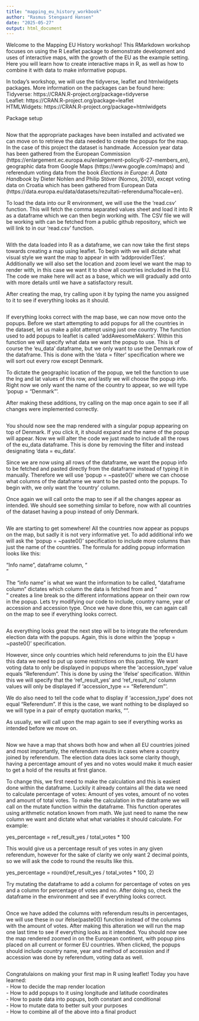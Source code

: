 ---
title: "mapping_eu_history_workbook"
author: "Rasmus Stengaard Hansen"
date: "2025-05-27"
output: html_document
---
Welcome to the Mapping EU History workshop! This RMarkdown workshop focuses on using the R Leaflet package to demonstrate development and uses of interactive maps, with the growth of the EU as the example setting. Here you will learn how to create interactive maps in R, as well as how to combine it with data to make informative popups.

In today's workshop, we will use the tidyverse, leaflet and htmlwidgets packages. More information on the packages can be found here: <br>
Tidyverse:  https://CRAN.R-project.org/package=tidyverse <br>
Leaflet: https://CRAN.R-project.org/package=leaflet <br>
HTMLWidgets: https://CRAN.R-project.org/package=htmlwidgets <br>


Package setup 

```{r}



```

Now that the appropriate packages have been installed and activated we can move on to retrieve the data needed to create the popups for the map. In the case of this project the dataset is handmade. Accession year data has been gathered from the European Commission (https://enlargement.ec.europa.eu/enlargement-policy/6-27-members_en), geographic data from Google Maps (https://www.google.com/maps) and referendum voting data from the book *Elections in Europe: A Data Handbook* by Dieter Nohlen and Philip Stöver (Nomos, 2010), except voting data on Croatia which has been gathered from European Data (https://data.europa.eu/data/datasets/rezultati-referenduma?locale=en).

To load the data into our R environment, we will use the the 'read.csv' function. This will fetch the comma separated values sheet and load it into R as a dataframe which we can then begin working with. The CSV file we will be working with can be fetched from a public github repository, which we will link to in our 'read.csv' function.

```{r}



```

With the data loaded into R as a dataframe, we can now take the first steps towards creating a map using leaflet. To begin with we will dictate what visual style we want the map to appear in with 'addproviderTiles'. Additionally we will also set the location and zoom level we want the map to render with, in this case we want it to show all countries included in the EU. The code we make here will act as a base, which we will gradually add onto with more details until we have a satisfactory result.

After creating the map, try calling upon it by typing the name you assigned to it to see if everything looks as it should.

```{r}



```

If everything looks correct with the map base, we can now move onto the popups. Before we start attempting to add popups for all the countries in the dataset, let us make a pilot attempt using just one country. The function used to add popups to leaflet is called 'addAwesomeMakers'. Within this function we will specify what data we want the popup to use. This is of course the 'eu_data' dataframe, but we only want to use the Denmark row of the dataframe. This is done with the 'data = filter' specification where we will sort out every row except Denmark. 

To dictate the geographic location of the popup, we tell the function to use the lng and lat values of this row, and lastly we will choose the popup info. Right now we only want the name of the country to appear, so we will type 'popup = "Denmark"'. 

After making these additions, try calling on the map once again to see if all changes were implemented correctly.

```{r}


    
```

You should now see the map rendered with a singular popup appearing on top of Denmark. If you click it, it should expand and the name of the popup will appear. Now we will alter the code we just made to include all the rows of the eu_data dataframe. This is done by removing the filter and instead designating 'data = eu_data'.

Since we are now using all rows of the dataframe, we want the popup info to be fetched and pasted directly from the dataframe instead of typing it in manually. Therefore we will use 'popup = ~paste0()' where we can choose what columns of the dataframe we want to be pasted onto the popups. To begin with, we only want the 'country' column. 

Once again we will call onto the map to see if all the changes appear as intended. We should see something similar to before, now with all countries of the dataset having a poup instead of only Denmark. 

```{r}



```

We are starting to get somewhere! All the countries now appear as popups on the map, but sadly it is not very informative yet. To add additional info we will ask the 'popup = ~paste0()' specification to include more columns than just the name of the countries. The formula for adding popup information looks like this:

"Info name", dataframe column, "<br>"

The "info name" is what we want the information to be called, "dataframe column" dictates which column the data is fetched from and "<br>" creates a line break so the different informations appear on their own row in the popup. Lets try modifying our code to include, country name, year of accession and accession type. Once we have done this, we can again call on the map to see if everything looks correct.

```{r}



```

As everything looks great the next step will be to integrate the referendum election data with the popups. Again, this is done within the 'popup = ~paste0()' specification. 

However, since only countries which held referendums to join the EU have this data we need to put up some restrictions on this pasting. We want voting data to only be displayed in popups where the 'accession_type' value equals "Referendum". This is done by using the 'ifelse' specification. Within this we will specify that the 'ref_result_yes' and 'ref_result_no' column values will only be displayed if 'accession_type == "Referendum"'.

We do also need to tell the code what to display if 'accession_type' does not equal "Referendum". If this is the case, we want nothing to be displayed so we will type in a pair of empty quotation marks, "".

As usually, we will call upon the map again to see if everything works as intended before we move on.

```{r}



```

Now we have a map that shows both how and when all EU countries joined and most importantly, the referendum results in cases where a country joined by referendum. The election data does lack some clarity though, having a percentage amount of yes and no votes would make it much easier to get a hold of the results at first glance. 

To change this, we first need to make the calculation and this is easiest done within the dataframe. Luckily it already contains all the data we need to calculate percentage of votes: Amount of yes votes, amount of no votes and amount of total votes. To make the calculation in the dataframe we will call on the mutate function within the dataframe. This function operates using arithmetic notation known from math. We just need to name the new column we want and dictate what what variables it should calculate. For example:

yes_percentage = ref_result_yes / total_votes * 100

This would give us a percentage result of yes votes in any given referendum, however for the sake of clarity we only want 2 decimal points, so we will ask the code to round the results like this.

yes_percentage = round(ref_result_yes / total_votes * 100, 2)

Try mutating the dataframe to add a column for percentage of votes on yes and a column for percentage of votes and no. After doing so, check the dataframe in the environment and see if everything looks correct.

```{r}



``` 

Once we have added the columns with referendum results in percentages, we will use these in our ifelse(paste0()) function instead of the columns with the amount of votes. After making this alteration we will run the map one last time to see if everything looks as it intended. You should now see the map rendered zoomed in on the European continent, with popup pins placed on all current or former EU countries. When clicked, the popups should include country name, year and method of accession and if accession was done by referendum, voting data as well.

```{r}



```

Congratulaions on making your first map in R using leaflet! Today you have learned: <br> 
- How to decide the map render location <br>
- How to add popups to it using longitude and latitude coordinates <br>
- How to paste data into popups, both constant and conditional <br>
- How to mutate data to better suit your purposes <br>
- How to combine all of the above into a final product <br>
